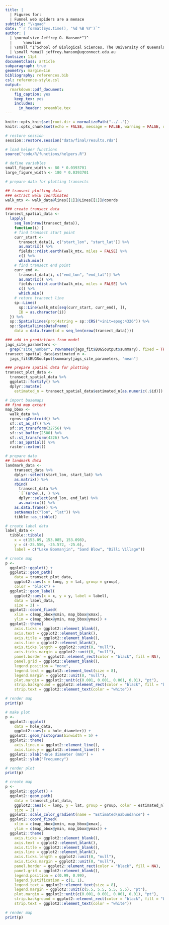 ```yaml
---
title: |
  | Figures for:
  | Funnel web spiders are a menace
subtitle: "\\quad"
date: "`r format(Sys.time(), '%d %B %Y')`"
author: |
  | \normalsize Jeffrey O. Hanson*^1^
  |     \newline
  | \small ^1^School of Biological Sciences, The University of Queensland, Saint Lucia, QLD, Australia
  | \small *email jeffrey.hanson@uqconnect.edu.au
fontsize: 11pt
documentclass: article
subparagraph: true
geometry: margin=1in
bibliography: references.bib
csl: reference-style.csl
output:
  rmarkdown::pdf_document:
    fig_caption: yes
    keep_tex: yes
    includes:
      in_header: preamble.tex
---
```


```r
knitr::opts_knit$set(root.dir = normalizePath("../.."))
knitr::opts_chunk$set(echo = FALSE, message = FALSE, warning = FALSE, dev = "png", dev.args = list(type = "cairo"), dpi = 500, fig.align = "center")
```

```r
# restore session
session::restore.session("data/final/results.rda")

# load helper functions
source("code/R/functions/helpers.R")

# define variables
small_figure_width <- 80 * 0.0393701
large_figure_width <- 180 * 0.0393701

# prepare data for plotting transects

## transect plotting data
### extract walk coordinates
walk_mtx <- walk_data@lines[[1]]@Lines[[1]]@coords

### create transect data
transect_spatial_data <-
  lapply(
    seq_len(nrow(transect_data)),
    function(i) {
    # find transect start point
    curr_start <-
      transect_data[i, c("start_lon", "start_lat")] %>%
      as.matrix() %>%
      fields::rdist.earth(walk_mtx, miles = FALSE) %>%
      c() %>%
      which.min()
    # find transect end point
    curr_end <-
      transect_data[i, c("end_lon", "end_lat")] %>%
      as.matrix() %>%
      fields::rdist.earth(walk_mtx, miles = FALSE) %>%
      c() %>%
      which.min()
    # return transect line
    sp::Lines(
      sp::Line(walk_mtx[seq(curr_start, curr_end), ]),
      ID = as.character(i))
  }) %>%
  sp::SpatialLines(proj4string = sp::CRS("+init=epsg:4326")) %>%
  sp::SpatialLinesDataFrame(
    data = data.frame(id = seq_len(nrow(transect_data))))

### add in predictions from model
jags_site_parameters <-
  grep("site_number", rownames(jags_fit$BUGSoutput$summary), fixed = TRUE)
transect_spatial_data$estimated_n <-
  jags_fit$BUGSoutput$summary[jags_site_parameters, "mean"]

### prepare spatial data for plotting
transect_plot_data <-
  transect_spatial_data %>%
  ggplot2::fortify() %>%
  dplyr::mutate(
    estimated_n = transect_spatial_data$estimated_n[as.numeric(.$id)])

# import basemaps
## find map extent
map_bbox <-
  walk_data %>%
  rgeos::gCentroid() %>%
  sf::st_as_sf() %>%
  sf::st_transform(32756) %>%
  sf::st_buffer(2500) %>%
  sf::st_transform(4326) %>%
  sf::as_Spatial() %>%
  raster::extent()
```

```r
# prepare data
## landmark data
landmark_data <-
    transect_data %>%
    dplyr::select(start_lon, start_lat) %>%
    as.matrix() %>%
    rbind(
      transect_data %>%
      `[`(nrow(.), ) %>%
      dplyr::select(end_lon, end_lat) %>%
      as.matrix()) %>%
    as.data.frame() %>%
    setNames(c("lon", "lat")) %>%
    tibble::as_tibble()

# create label data
label_data <-
  tibble::tibble(
    x = c(153.09, 153.085, 153.098),
    y = c(-25.556, -25.572, -25.6),
    label = c("Lake Boomanjin", "Sand Blow", "Dilli Village"))

# create map
p <-
  ggplot2::ggplot() +
  ggplot2::geom_path(
    data = transect_plot_data,
    ggplot2::aes(x = long, y = lat, group = group),
    color = "black") +
  ggplot2::geom_label(
    ggplot2::aes(x = x, y = y, label = label),
    data = label_data,
    size = 2) +
  ggplot2::coord_fixed(
    xlim = c(map_bbox@xmin, map_bbox@xmax),
    ylim = c(map_bbox@ymin, map_bbox@ymax)) +
  ggplot2::theme(
    axis.ticks = ggplot2::element_blank(),
    axis.text = ggplot2::element_blank(),
    axis.title = ggplot2::element_blank(),
    axis.line = ggplot2::element_blank(),
    axis.ticks.length = ggplot2::unit(0, "null"),
    axis.ticks.margin = ggplot2::unit(0, "null"),
    panel.border = ggplot2::element_rect(color = "black", fill = NA),
    panel.grid = ggplot2::element_blank(),
    legend.position = "none",
    legend.text = ggplot2::element_text(size = 8),
    legend.margin = ggplot2::unit(0, "null"),
    plot.margin = ggplot2::unit(c(0.001, 0.001, 0.001, 0.01), "pt"),
    strip.background = ggplot2::element_rect(color = "black", fill = "black"),
    strip.text = ggplot2::element_text(color = "white"))

# render map
print(p)
```

```r
# make plot
p <-
  ggplot2::ggplot(
    data = hole_data,
    ggplot2::aes(x = hole_diameter)) +
  ggplot2::geom_histogram(binwidth = 5) +
  ggplot2::theme(
    axis.line.x = ggplot2::element_line(),
    axis.line.y = ggplot2::element_line()) +
  ggplot2::xlab("Hole diameter (mm)") +
  ggplot2::ylab("Frequency")

# render plot
print(p)
```

```r
# create map
p <-
  ggplot2::ggplot() +
  ggplot2::geom_path(
    data = transect_plot_data,
    ggplot2::aes(x = long, y = lat, group = group, color = estimated_n),
    size = 2) +
  ggplot2::scale_color_gradient(name = "Estimated\nabundance") +
  ggplot2::coord_fixed(
    xlim = c(map_bbox@xmin, map_bbox@xmax),
    ylim = c(map_bbox@ymin, map_bbox@ymax)) +
  ggplot2::theme(
    axis.ticks = ggplot2::element_blank(),
    axis.text = ggplot2::element_blank(),
    axis.title = ggplot2::element_blank(),
    axis.line = ggplot2::element_blank(),
    axis.ticks.length = ggplot2::unit(0, "null"),
    axis.ticks.margin = ggplot2::unit(0, "null"),
    panel.border = ggplot2::element_rect(color = "black", fill = NA),
    panel.grid = ggplot2::element_blank(),
    legend.position = c(0.99, 0.99),
    legend.justification = c(1, 1),
    legend.text = ggplot2::element_text(size = 8),
    legend.margin = ggplot2::unit(c(5.5, 5.5, 5.5, 5.5), "pt"),
    plot.margin = ggplot2::unit(c(0.001, 0.001, 0.001, 0.01), "pt"),
    strip.background = ggplot2::element_rect(color = "black", fill = "black"),
    strip.text = ggplot2::element_text(color = "white"))

# render map
print(p)
```
